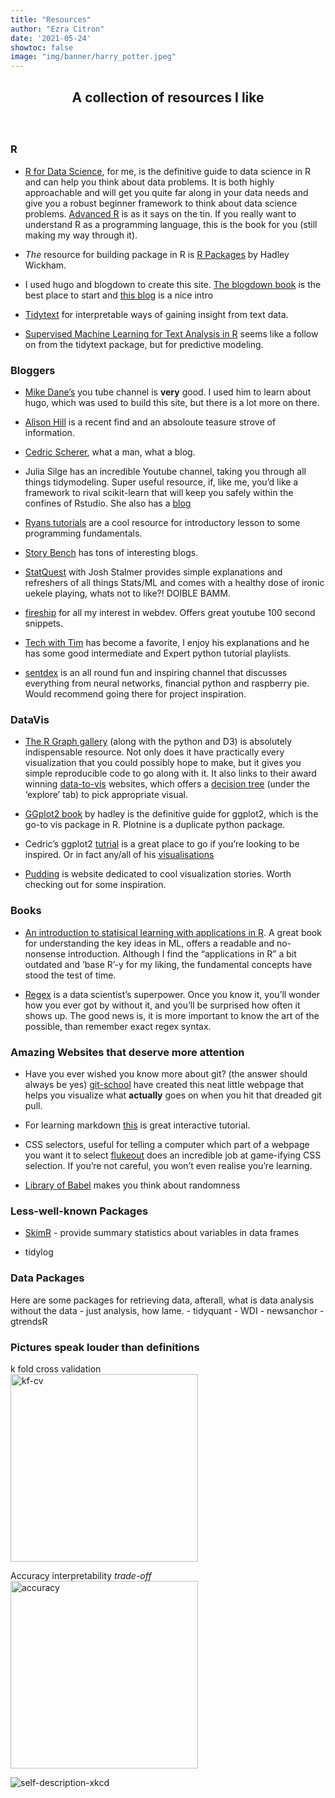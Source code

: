 ```yaml
---
title: "Resources"
author: "Ezra Citron"
date: '2021-05-24'
showtoc: false
image: "img/banner/harry_potter.jpeg"
---
```


<head>
<link rel="stylesheet" href="style.css">
</head>
<h2>
  <p style="text-align: center;">
    A collection of resources I like
    </p>
</h2>

</br>  

### R {#R}
- [R for Data Science](https://r4ds.had.co.nz/), for me, is the definitive guide to data science in R and can help you think about data problems. It is both highly approachable and will get you quite far along in your data needs and give you a robust beginner framework to think about data science problems. [Advanced R](https://adv-r.hadley.nz/) is as it says on the tin. If you really want to understand R as a programming language, this is the book for you (still making my way through it). 

- *The* resource for building package in R is [R Packages](https://r-pkgs.org/) by Hadley Wickham.

- I used hugo and blogdown to create this site. [The blogdown book](https://bookdown.org/yihui/blogdown/) is the best place to start and [this blog](https://alison.rbind.io/blog/2020-12-new-year-new-blogdown/) is a nice intro

- [Tidytext](https://www.tidytextmining.com/) for interpretable ways of gaining insight from text data.

- [Supervised Machine Learning for Text Analysis in R](https://smltar.com/) seems like a follow on from the tidytext package, but for predictive modeling. 

### Bloggers {#Bloggers}
- [Mike Dane's](https://www.youtube.com/channel/UCvmINlrza7JHB1zkIOuXEbw) you tube channel is **very** good. I used him to learn about hugo, which was used to build this site, but there is a lot more on there.

- [Alison Hill](https://alison.rbind.io/projects/) is a recent find and an absoloute teasure strove of information.

- [Cedric Scherer](https://www.cedricscherer.com/), what a man, what a blog.

- Julia Silge has an incredible Youtube channel, taking you through all things tidymodeling. Super useful resource, if, like me, you'd like a framework to rival scikit-learn that will keep you safely within the confines of Rstudio. She also has a [blog](https://juliasilge.com/)

- [Ryans tutorials](https://ryanstutorials.net/) are a cool resource for introductory lesson to some programming fundamentals.

- [Story Bench](https://www.storybench.org/category/how-to/) has tons of interesting blogs.

- [StatQuest](https://www.youtube.com/channel/UCtYLUTtgS3k1Fg4y5tAhLbw) with Josh Stalmer provides simple explanations and refreshers of all things Stats/ML and comes with a healthy dose of ironic uekele playing, whats not to like?! DOIBLE BAMM.

- [fireship](https://www.youtube.com/channel/UCsBjURrPoezykLs9EqgamOA) for all my interest in webdev. Offers great youtube 100 second snippets.

- [Tech with Tim](https://www.youtube.com/channel/UC4JX40jDee_tINbkjycV4Sg) has become a favorite, I enjoy his explanations and he has some good intermediate and Expert python tutorial playlists.  

- [sentdex](https://www.youtube.com/user/sentdex) is an all round fun and inspiring channel that discusses everything from neural networks, financial python and raspberry pie. Would recommend going there for project inspiration. 

### DataVis {#DataVis}

- [The R Graph gallery](https://www.r-graph-gallery.com/) (along with the python and D3) is absolutely indispensable resource. Not only does it have practically every visualization that you could possibly hope to make, but it gives you simple reproducible code to go along with it. It also links to their award winning [data-to-vis](https://www.data-to-viz.com/#explore) websites, which offers a [decision tree](https://www.data-to-viz.com/) (under the 'explore' tab) to pick appropriate visual.

- [GGplot2 book](https://ggplot2-book.org/) by hadley is the definitive guide for ggplot2, which is the go-to vis package in R. Plotnine is a duplicate python package.

- Cedric's ggplot2 [tutrial](https://www.cedricscherer.com/2019/08/05/a-ggplot2-tutorial-for-beautiful-plotting-in-r/#panels) is a great place to go if you're looking to be inspired. Or in fact any/all of his [visualisations](https://www.cedricscherer.com/top/dataviz/)

- [Pudding](https://pudding.cool/) is website dedicated to cool visualization stories. Worth checking out for some inspiration.

### Books {#Books}


- [An introduction to statisical learning with applications in R](https://static1.squarespace.com/static/5ff2adbe3fe4fe33db902812/t/6062a083acbfe82c7195b27d/1617076404560/ISLR%2BSeventh%2BPrinting.pdf). A great book for understanding the key ideas in ML, offers a readable and no-nonsense introduction. Although I find the "applications in R" a bit outdated and 'base R'-y for my liking, the fundamental concepts have stood the test of time.

- [Regex](https://www.regular-expressions.info/tutorial.html) is a data scientist's superpower. Once you know it, you'll wonder how you ever got by without it, and you'll be surprised how often it shows up. The good news is, it is more important to know the art of the possible, than remember exact regex syntax. 

### Amazing Websites that deserve more attention

- Have you ever wished you know more about git? (the answer should always be yes)
[git-school](https://git-school.github.io/visualizing-git/) have created this neat little webpage that helps you visualize what **actually** goes on when you hit that dreaded git pull.

- For learning markdown [this](https://commonmark.org/help/tutorial/) is great interactive tutorial.

- CSS selectors, useful for telling a computer which part of a webpage you want it to select
[flukeout](https://flukeout.github.io/) does an incredible job at game-ifying CSS selection. If you're not careful, you won't even realise you're learning.

- [Library of Babel](https://libraryofbabel.info/) makes you think about randomness


### Less-well-known Packages {#packages}

- [SkimR](https://cran.r-project.org/web/packages/skimr/vignettes/skimr.html) - provide summary statistics about variables in data frames

- tidylog

### Data Packages

Here are some packages for retrieving data, afterall, what is data analysis without the data - just analysis, how lame. 
- tidyquant
- WDI
- newsanchor
- gtrendsR

### Pictures speak louder than definitions

k fold cross validation  
<img class = "pictures-speak" src = "kf-cv.png" alt = "kf-cv" width = 300px>
  
Accuracy interpretability *trade-off*  
<img class = "pictures-speak" src = "accuracy_interpret.png" alt = "accuracy" width = 300px>
  
<img class = "pictures-speak" src="https://imgs.xkcd.com/comics/self_description.png" alt = "self-description-xkcd" >
